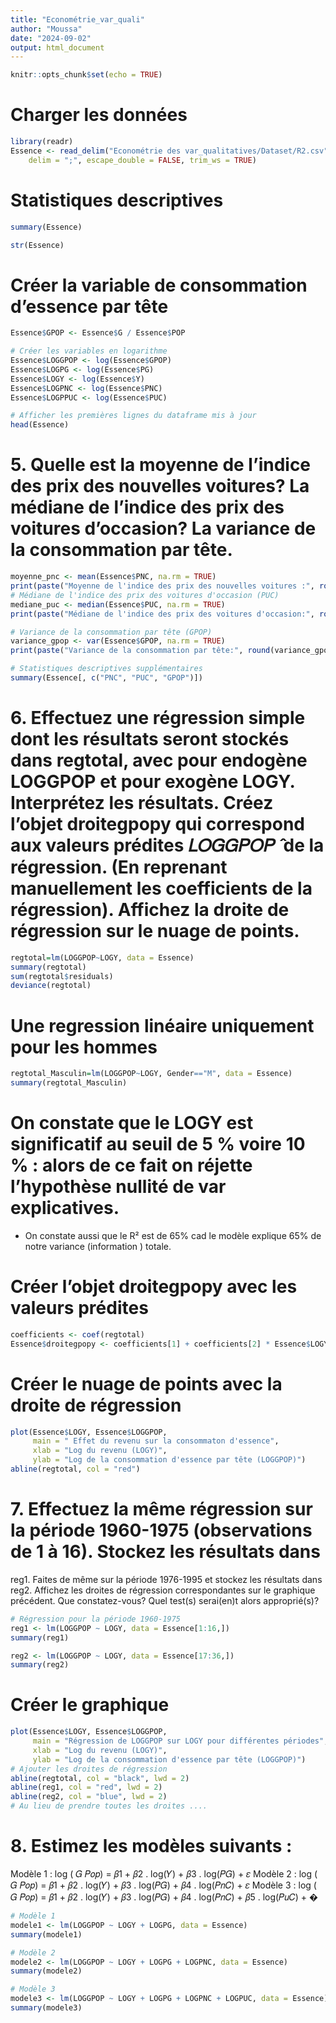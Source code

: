 ```yaml
---
title: "Econométrie_var_quali"
author: "Moussa"
date: "2024-09-02"
output: html_document
---
```


```r
knitr::opts_chunk$set(echo = TRUE)
```

# Charger les données 

```r
library(readr)
Essence <- read_delim("Econométrie des var_qualitatives/Dataset/R2.csv", 
    delim = ";", escape_double = FALSE, trim_ws = TRUE)

```


# Statistiques descriptives
```r
summary(Essence)
```

```r
str(Essence)
```

# Créer la variable de consommation d'essence par tête

```r
Essence$GPOP <- Essence$G / Essence$POP

# Créer les variables en logarithme
Essence$LOGGPOP <- log(Essence$GPOP)
Essence$LOGPG <- log(Essence$PG)
Essence$LOGY <- log(Essence$Y)
Essence$LOGPNC <- log(Essence$PNC)
Essence$LOGPPUC <- log(Essence$PUC)

# Afficher les premières lignes du dataframe mis à jour
head(Essence)

```
# 5. Quelle est la moyenne de l'indice des prix des nouvelles voitures? La médiane de l'indice des prix des voitures d'occasion? La variance de la consommation par tête. 

```r
moyenne_pnc <- mean(Essence$PNC, na.rm = TRUE)
print(paste("Moyenne de l'indice des prix des nouvelles voitures :", round(moyenne_pnc,2)))
# Médiane de l'indice des prix des voitures d'occasion (PUC)
mediane_puc <- median(Essence$PUC, na.rm = TRUE)
print(paste("Médiane de l'indice des prix des voitures d'occasion:", round(mediane_puc, 2)))

# Variance de la consommation par tête (GPOP)
variance_gpop <- var(Essence$GPOP, na.rm = TRUE)
print(paste("Variance de la consommation par tête:", round(variance_gpop, 2)))

# Statistiques descriptives supplémentaires
summary(Essence[, c("PNC", "PUC", "GPOP")])
```
# 6. Effectuez une régression simple dont les résultats seront stockés dans regtotal, avec pour endogène LOGGPOP et pour exogène LOGY. Interprétez les résultats. Créez l'objet droitegpopy qui correspond aux valeurs prédites 𝐿𝑂𝐺𝐺𝑃𝑂𝑃 ̂ de la régression. (En reprenant manuellement les coefficients de la régression). Affichez la droite de régression sur le nuage de points.
```r
regtotal=lm(LOGGPOP~LOGY, data = Essence)
summary(regtotal)
sum(regtotal$residuals)
deviance(regtotal)
```
# Une regression linéaire uniquement pour les hommes
```r
regtotal_Masculin=lm(LOGGPOP~LOGY, Gender=="M", data = Essence)
summary(regtotal_Masculin)
```

# On constate que le LOGY est significatif au seuil de 5 % voire 10 % : alors de ce fait on réjette l'hypothèse nullité de var explicatives. 
- On constate aussi que le R² est de 65% cad le modèle explique 65% de notre variance (information ) totale.

# Créer l'objet droitegpopy avec les valeurs prédites 

```r

coefficients <- coef(regtotal)
Essence$droitegpopy <- coefficients[1] + coefficients[2] * Essence$LOGY

```

# Créer le nuage de points avec la droite de régression

```r
plot(Essence$LOGY, Essence$LOGGPOP, 
     main = " Effet du revenu sur la consommaton d'essence",
     xlab = "Log du revenu (LOGY)", 
     ylab = "Log de la consommation d'essence par tête (LOGGPOP)")
abline(regtotal, col = "red")
```
# 7. Effectuez la même régression sur la période 1960-1975 (observations de 1 à 16). Stockez les résultats dans 
reg1. Faites de même sur la période 1976-1995 et stockez les résultats dans reg2. Affichez les droites de 
régression correspondantes sur le graphique précédent. Que constatez-vous? Quel test(s) serai(en)t alors 
approprié(s)?


```r
# Régression pour la période 1960-1975
reg1 <- lm(LOGGPOP ~ LOGY, data = Essence[1:16,])
summary(reg1)

reg2 <- lm(LOGGPOP ~ LOGY, data = Essence[17:36,])
summary(reg2)

```


# Créer le graphique
```r
plot(Essence$LOGY, Essence$LOGGPOP, 
     main = "Régression de LOGGPOP sur LOGY pour différentes périodes",
     xlab = "Log du revenu (LOGY)", 
     ylab = "Log de la consommation d'essence par tête (LOGGPOP)")
# Ajouter les droites de régression
abline(regtotal, col = "black", lwd = 2)
abline(reg1, col = "red", lwd = 2)
abline(reg2, col = "blue", lwd = 2)
# Au lieu de prendre toutes les droites ....
```
# 8. Estimez les modèles suivants :
Modèle 1 : log (
𝐺
𝑃𝑜𝑝) = 𝛽1 + 𝛽2
. log(𝑌) + 𝛽3
. log(𝑃𝐺) + 𝜀
Modèle 2 : log (
𝐺
𝑃𝑜𝑝) = 𝛽1 + 𝛽2
. log(𝑌) + 𝛽3
. log(𝑃𝐺) + 𝛽4
. log(𝑃𝑛𝐶) + 𝜀
Modèle 3 : log (
𝐺
𝑃𝑜𝑝) = 𝛽1 + 𝛽2
. log(𝑌) + 𝛽3
. log(𝑃𝐺) + 𝛽4
. log(𝑃𝑛𝐶) + 𝛽5
. log(𝑃𝑢𝐶) + �

```r
# Modèle 1
modele1 <- lm(LOGGPOP ~ LOGY + LOGPG, data = Essence)
summary(modele1)

# Modèle 2
modele2 <- lm(LOGGPOP ~ LOGY + LOGPG + LOGPNC, data = Essence)
summary(modele2)

# Modèle 3
modele3 <- lm(LOGGPOP ~ LOGY + LOGPG + LOGPNC + LOGPUC, data = Essence)
summary(modele3)




```
